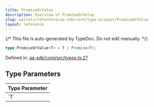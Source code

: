 ```yaml
---
title: PromiseOrValue
description: Overview of PromiseOrValue
slug: wallets/reference/aa-sdk/core/type-aliases/PromiseOrValue
layout: reference
---
```


{/* This file is auto-generated by TypeDoc. Do not edit manually. */}

```ts
type PromiseOrValue<T> = T | Promise<T>;
```

Defined in: [aa-sdk/core/src/types.ts:27](https://github.com/alchemyplatform/aa-sdk/blob/153785ddc87beb160382c2bae7dbafa4a66ade9a/aa-sdk/core/src/types.ts#L27)

## Type Parameters

<table>
  <thead>
    <tr>
      <th align="left">Type Parameter</th>
    </tr>
  </thead>

  <tbody>
    <tr>
      <td>
        `T`
      </td>
    </tr>
  </tbody>
</table>

